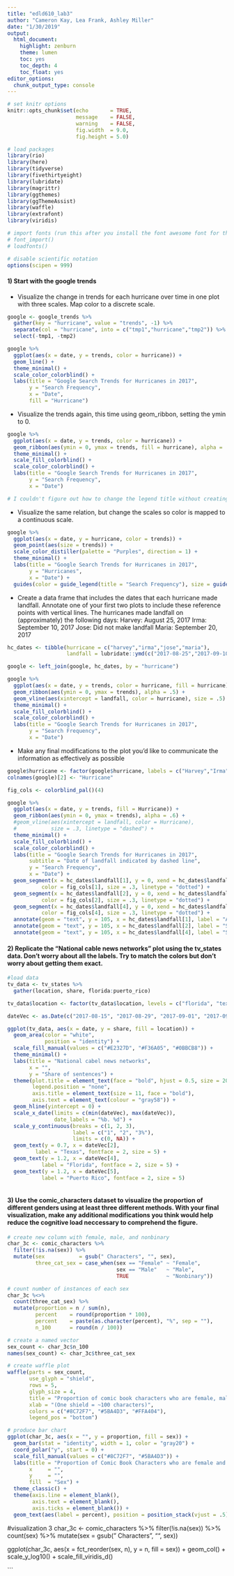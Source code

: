 ```yaml
---
title: "edld610_lab3"
author: "Cameron Kay, Lea Frank, Ashley Miller"
date: "1/30/2019"
output:
  html_document:
    highlight: zenburn
    theme: lumen
    toc: yes
    toc_depth: 4
    toc_float: yes
editor_options: 
  chunk_output_type: console
---
```


```r
# set knitr options
knitr::opts_chunk$set(echo       = TRUE,
                      message    = FALSE,
                      warning    = FALSE,
                      fig.width  = 9.0,
                      fig.height = 5.0)

# load packages
library(rio)
library(here)
library(tidyverse)
library(fivethirtyeight)
library(lubridate)
library(magrittr)
library(ggthemes)
library(ggThemeAssist)
library(waffle)
library(extrafont)
library(viridis)

# import fonts (run this after you install the font awesome font for the first time)
# font_import()
# loadfonts()

# disable scientific notation
options(scipen = 999)
```

#### 1) Start with the google trends

+ Visualize the change in trends for each hurricane over time in one plot with three scales. Map color to a discrete scale.

```r
google <- google_trends %>% 
  gather(key = "hurricane", value = "trends", -1) %>% 
  separate(col = "hurricane", into = c("tmp1","hurricane","tmp2")) %>% 
  select(-tmp1, -tmp2)

google %>% 
  ggplot(aes(x = date, y = trends, color = hurricane)) +
  geom_line() +
  theme_minimal() +
  scale_color_colorblind() +
  labs(title = "Google Search Trends for Hurricanes in 2017",
       y = "Search Frequency",
       x = "Date",
       fill = "Hurricane")
```

+ Visualize the trends again, this time using geom_ribbon, setting the ymin to 0.

```r
google %>% 
  ggplot(aes(x = date, y = trends, color = hurricane)) +
  geom_ribbon(aes(ymin = 0, ymax = trends, fill = hurricane), alpha = .5) +
  theme_minimal() +
  scale_fill_colorblind() +
  scale_color_colorblind() +
  labs(title = "Google Search Trends for Hurricanes in 2017",
       y = "Search Frequency",
       x = "Date")

# I couldn't figure out how to change the legend title without creating an extra legend for the other scale (color or fill)
```

+ Visualize the same relation, but change the scales so color is mapped to a continuous scale.

```r
google %>% 
  ggplot(aes(x = date, y = hurricane, color = trends)) +
  geom_point(aes(size = trends)) +
  scale_color_distiller(palette = "Purples", direction = 1) +
  theme_minimal() +
  labs(title = "Google Search Trends for Hurricanes in 2017",
       y = "Hurricanes",
       x = "Date") +
  guides(color = guide_legend(title = "Search Frequency"), size = guide_legend(title = "Search Frequency"))

```

+ Create a data frame that includes the dates that each hurricane made landfall. Annotate one of your first two plots to include these reference points with vertical lines. The hurricanes made landfall on (approximately) the following days:
      Harvey: August 25, 2017
      Irma: September 10, 2017
      Jose: Did not make landfall
      Maria: September 20, 2017
      
```r
hc_dates <- tibble(hurricane = c("harvey","irma","jose","maria"),
                   landfall = lubridate::ymd(c("2017-08-25","2017-09-10",NA,"2017-09-20")))

google <- left_join(google, hc_dates, by = "hurricane")

google %>% 
  ggplot(aes(x = date, y = trends, color = hurricane, fill = hurricane)) +
  geom_ribbon(aes(ymin = 0, ymax = trends), alpha = .5) +
  geom_vline(aes(xintercept = landfall, color = hurricane), size = .5) +
  theme_minimal() +
  scale_fill_colorblind() +
  scale_color_colorblind() +
  labs(title = "Google Search Trends for Hurricanes in 2017",
       y = "Search Frequency",
       x = "Date")

```
      
+ Make any final modifications to the plot you’d like to communicate the information as effectively as possible

```r
google$hurricane <- factor(google$hurricane, labels = c("Harvey","Irma","Jose","Maria"))
colnames(google)[2] <- "Hurricane"

fig_cols <- colorblind_pal()(4)

google %>% 
  ggplot(aes(x = date, y = trends, fill = Hurricane)) +
  geom_ribbon(aes(ymin = 0, ymax = trends), alpha = .6) +
  #geom_vline(aes(xintercept = landfall, color = Hurricane), 
  #           size = .3, linetype = "dashed") +
  theme_minimal() +
  scale_fill_colorblind() +
  scale_color_colorblind() +
  labs(title = "Google Search Trends for Hurricanes in 2017",
       subtitle = "Date of landfall indicated by dashed line",
       y = "Search Frequency",
       x = "Date") +
  geom_segment(x = hc_dates$landfall[1], y = 0, xend = hc_dates$landfall[1], yend = 100,
           color = fig_cols[1], size = .3, linetype = "dotted") +
  geom_segment(x = hc_dates$landfall[2], y = 0, xend = hc_dates$landfall[2], yend = 100,
           color = fig_cols[2], size = .3, linetype = "dotted") +
  geom_segment(x = hc_dates$landfall[4], y = 0, xend = hc_dates$landfall[4], yend = 100,
           color = fig_cols[4], size = .3, linetype = "dotted") +
  annotate(geom = "text", y = 105, x = hc_dates$landfall[1], label = "Aug 25") +
  annotate(geom = "text", y = 105, x = hc_dates$landfall[2], label = "Sep 10") +
  annotate(geom = "text", y = 105, x = hc_dates$landfall[4], label = "Sep 20")

```

#### 2) Replicate the “National cable news networks” plot using the tv_states data. Don’t worry about all the labels. Try to match the colors but don’t worry about getting them exact.

```r

#load data
tv_data <- tv_states %>%
  gather(location, share, florida:puerto_rico) 

tv_data$location <- factor(tv_data$location, levels = c("florida", "texas", "puerto_rico"))

dateVec <- as.Date(c("2017-08-15", "2017-08-29", "2017-09-01", "2017-09-09", "2017-09-29", "2017-10-01", "2017-10-10"))

ggplot(tv_data, aes(x = date, y = share, fill = location)) +
  geom_area(color = "white",
            position = "identity") +
  scale_fill_manual(values = c("#E2327D", "#F36A05", "#0BBCB8")) +
  theme_minimal() +
  labs(title = "National cabel news networks",
       x = "", 
       y = "Share of sentences") + 
  theme(plot.title = element_text(face = "bold", hjust = 0.5, size = 20),
        legend.position = "none",
        axis.title = element_text(size = 11, face = "bold"),
        axis.text = element_text(colour = "gray58")) +
  geom_hline(yintercept = 0) +
  scale_x_date(limits = c(min(dateVec), max(dateVec)), 
               date_labels = "%b. %d") +
  scale_y_continuous(breaks = c(1, 2, 3),
                     label = c("1", "2", "3%"),
                     limits = c(0, NA)) +
  geom_text(y = 0.7, x = dateVec[2], 
         label = "Texas", fontface = 2, size = 5) +
  geom_text(y = 1.2, x = dateVec[4], 
           label = "Florida", fontface = 2, size = 5) +
  geom_text(y = 1.2, x = dateVec[5], 
           label = "Puerto Rico", fontface = 2, size = 5)
 
```

#### 3) Use the comic_characters dataset to visualize the proportion of different genders using at least **three** different methods. With your final visualization, make any additional modifications you think would help reduce the cognitive load neccessary to comprehend the figure.

```r
# create new column with female, male, and nonbinary
char_3c <- comic_characters %>%
  filter(!is.na(sex)) %>%
  mutate(sex           = gsub(" Characters", "", sex),
         three_cat_sex = case_when(sex == "Female" ~ "Female",
                                   sex == "Male"   ~ "Male",
                                   TRUE            ~ "Nonbinary"))

# count number of instances of each sex
char_3c %<>%
  count(three_cat_sex) %>%
  mutate(proportion = n / sum(n),
         percent    = round(proportion * 100),
         percent    = paste(as.character(percent), "%", sep = ""),
         n_100      = round(n / 100))

# create a named vector
sex_count <- char_3c$n_100
names(sex_count) <- char_3c$three_cat_sex

# create waffle plot
waffle(parts = sex_count, 
       use_glyph = "shield", 
       rows = 5, 
       glyph_size = 4, 
       title = "Proportion of comic book characters who are female, male, and non-binary",
       xlab = "(One shield = ~100 characters)",
       colors = c("#8C72F7", "#5BA4D3", "#FFA404"),
       legend_pos = "bottom")
```

```r
# produce bar chart
ggplot(char_3c, aes(x = "", y = proportion, fill = sex)) + 
  geom_bar(stat = "identity", width = 1, color = "gray20") + 
  coord_polar("y", start = 0) +
  scale_fill_manual(values = c("#8C72F7", "#5BA4D3")) +
  labs(title = "Proportion of Comic Book Characters who are female and male",
       x     = "",
       y     = "",
       fill  = "Sex") +
  theme_classic() +
  theme(axis.line = element_blank(),
        axis.text = element_blank(),
        axis.ticks = element_blank()) +
  geom_text(aes(label = percent), position = position_stack(vjust = .5))


```


#visualization 3
char_3c <- comic_characters %>%
  filter(!is.na(sex)) %>%
  count(sex) %>%
  mutate(sex = gsub(" Characters", "", sex))

ggplot(char_3c, aes(x = fct_reorder(sex, n), y = n, fill = sex)) +
  geom_col() +
  scale_y_log10() +
  scale_fill_viridis_d()
  


```
